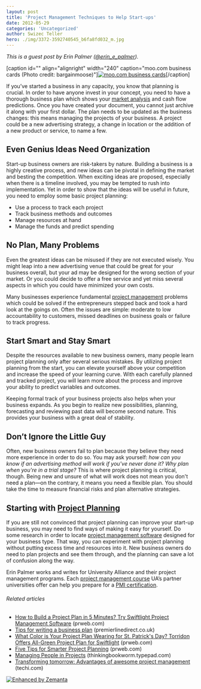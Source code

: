 ```yaml
---
layout: post
title: 'Project Management Techniques to Help Start-ups'
date: 2012-05-29
categories: 'Uncategorized'
author: Swizec Teller
hero: ./img/3372-3592740545_b6fa8fd032_m.jpg
---
```

_This is a guest post by Erin Palmer ([@erin_e_palmer](http://twitter.com/erin_e_palmer))._



\[caption id="" align="alignright" width="240" caption="moo.com business cards (Photo credit: bargainmoose)"][![moo.com business cards](./img/3372-3592740545_b6fa8fd032_m.jpg "moo.com business cards")](http://www.flickr.com/photos/31954284@N07/3592740545)\[/caption]



If you’ve started a business in any capacity, you know that planning is crucial. In order to have anyone invest in your concept, you need to have a thorough business plan which shows your [market analysis](http://en.wikipedia.org/wiki/Market_analysis "Market analysis") and cash flow predictions. Once you have created your document, you cannot just archive it along with your first dollar. The plan needs to be updated as the business changes: this means managing the projects of your business. A project could be a new advertising strategy, a change in location or the addition of a new product or service, to name a few.

## Even Genius Ideas Need Organization

Start-up business owners are risk-takers by nature. Building a business is a highly creative process, and new ideas can be pivotal in defining the market and besting the competition. When exciting ideas are proposed, especially when there is a timeline involved, you may be tempted to rush into implementation. Yet in order to show that the ideas will be useful in future, you need to employ some basic project planning:

- Use a process to track each project
- Track business methods and outcomes
- Manage resources at hand
- Manage the funds and predict spending

## No Plan, Many Problems

Even the greatest ideas can be misused if they are not executed wisely. You might leap into a new advertising venue that could be great for your business overall, but your ad may be designed for the wrong section of your market. Or you could decide to offer a free service and yet miss several aspects in which you could have minimized your own costs.



Many businesses experience fundamental [project management](http://en.wikipedia.org/wiki/Project_management "Project management") problems which could be solved if the entrepreneurs stepped back and took a hard look at the goings on. Often the issues are simple: moderate to low accountability to customers, missed deadlines on business goals or failure to track progress.

## Start Smart and Stay Smart

Despite the resources available to new business owners, many people learn project planning only after several serious mistakes. By utilizing project planning from the start, you can elevate yourself above your competition and increase the speed of your learning curve. With each carefully planned and tracked project, you will learn more about the process and improve your ability to predict variables and outcomes.



Keeping formal track of your business projects also helps when your business expands. As you begin to realize new possibilities, planning, forecasting and reviewing past data will become second nature. This provides your business with a great deal of stability.

## Don’t Ignore the Little Guy

Often, new business owners fail to plan because they believe they need more experience in order to do so. You may ask yourself: _how can you know if an advertising method will work if you've never done it? Why plan when you're in a trial stage?_ This is where project planning is critical, though. Being new and unsure of what will work does not mean you don't need a plan—on the contrary, it means you need a flexible plan. You should take the time to measure financial risks and plan alternative strategies.

## Starting with [Project Planning](http://en.wikipedia.org/wiki/Project_planning "Project planning")

If you are still not convinced that project planning can improve your start-up business, you may need to find ways of making it easy for yourself. Do some research in order to locate [project management software](http://en.wikipedia.org/wiki/Project_management_software "Project management software") designed for your business type. That way, you can experiment with project planning without putting excess time and resources into it. New business owners do need to plan projects and see them through, and the planning can save a lot of confusion along the way.





Erin Palmer works and writes for University Alliance and their project management programs. Each [project management course](http://www.villanovau.com/online-courses/project-management.aspx) UA’s partner universities offer can help you prepare for a [PMI certification](http://www.villanovau.com/pmi-certification/).

###### Related articles

- [How to Build a Project Plan in 5 Minutes? Try Swiftlight Project Management Software](http://www.prweb.com/releases/Swiftlight/ProjectManagementSoftware/prweb2947254.htm) (prweb.com)
- [Tips for writing a business plan](http://www.premierlinedirect.co.uk/knowledge/expert-tips-and-guides/2010/5/tips-for-writing-a-business-plan) (premierlinedirect.co.uk)
- [What Color is Your Project Plan Wearing for St. Patrick's Day? Torridon Offers All-Green Project Plan for Swiftlight](http://www.prweb.com/releases/St-Patricks-Day/All-Green-Project-Plan/prweb5138744.htm) (prweb.com)
- [Five Tips for Smarter Project Planning](http://www.prweb.com/releases/prwebProject-management/project-planning/prweb4605474.htm) (prweb.com)
- [Managing People in Projects](http://thinkingbookworm.typepad.com/blog/2012/05/managing-people-in-projects.html) (thinkingbookworm.typepad.com)
- [Transforming tomorrow: Advantages of awesome project management](http://www.techi.com/2012/05/transforming-tomorrow-advantages-of-awesome-project-management/) (techi.com)

[![Enhanced by Zemanta](http://img.zemanta.com/zemified_e.png?x-id=fc3311a3-81a3-4059-8e51-86e1c9320288)](http://www.zemanta.com/?px "Enhanced by Zemanta")